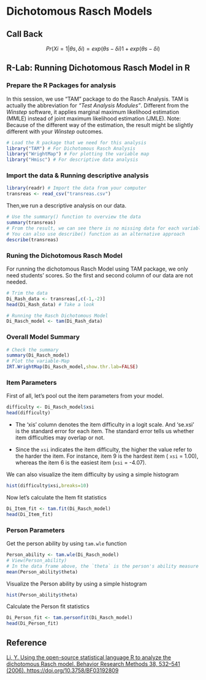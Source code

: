 # Dichotomous Rasch Models {#Dich_Rasch_model}

## Call Back
$$Pr(Xi=1|θs,δi)=exp(θs−δi)1+exp(θs−δi)$$

## R-Lab: Running Dichotomous Rasch Model in R

### Prepare the R Packages for analysis
In this session, we use "TAM" package to do the Rasch Analysis. TAM is actually the abbreviation for *"Test Analysis Modules"*. Different from the *Winstep* software, it applies marginal maximum likelihood estimation (MMLE) instead of joint maximum likelihood estimation (JMLE).
Note: Because of the different way of the estimation, the result might be slightly different with your *Winstep* outcomes.

```r
# Load the R package that we need for this analysis
library("TAM") # For Dichotomous Rasch Analysis
library("WrightMap") # For plotting the variable map
library("Hmisc") # For descriptive data analysis
```

### Import the data & Running descriptive analysis
```r
library(readr) # Import the data from your computer
transreas <- read_csv("transreas.csv")
```
Then,we run a descriptive analysis on our data.
```r
# Use the summary() function to overview the data
summary(transreas)
# From the result, we can see there is no missing data for each variable. And we can also get a general idea on the range of the grades (from 2 to 6), Min, Max, Median for each task. 
# You can also use describe() function as an alternative approach
describe(transreas)
```

### Runing the Dichotomous Rasch Model
For running the dichotomous Rasch Model using TAM package, we only need students' scores. So the first and second column of our data are not needed. 
```r
# Trim the data
Di_Rash_data <- transreas[,c(-1,-2)]
head(Di_Rash_data) # Take a look
```

```r
# Running the Rasch Dichotomous Model
Di_Rasch_model <- tam(Di_Rash_data)
```

### Overall Model Summary

```r
# Check the summary
summary(Di_Rasch_model)
# Plot the variable-Map
IRT.WrightMap(Di_Rasch_model,show.thr.lab=FALSE)
```

### Item Parameters
First of all, let's pool out the item parameters from your model.
```r
difficulty <- Di_Rasch_model$xsi
head(difficulty) 
```

- The 'xis' column denotes the item difficulty in a logit scale. And 'se.xsi' is the standard error for each item. The standard error tells us whether item difficulties may overlap or not.

- Since the `xsi` indicates the item difficulty, the higher the value refer to the harder the item. For instance, item 9 is the hardest item ( `xsi` = 1.00), whereas the item 6 is the easiest item (`xsi` = -4.07).

We can also visualize the item difficulty by using a simple histogram
```r
hist(difficulty$xsi,breaks=10) 
```

Now let's calculate the Item fit statistics
```r
Di_Item_fit <- tam.fit(Di_Rasch_model) 
head(Di_Item_fit)
```

### Person Parameters
Get the person ability by using `tam.wle` function

```r
Person_ability <- tam.wle(Di_Rasch_model)
# View(Person_ability)
# In the data frame above, the `theta` is the person's ability measure in a logit scale.
mean(Person_ability$theta)
``` 

Visualize the Person ability by using a simple histogram
```r
hist(Person_ability$theta)
```


Calculate the Person fit statistics
```r
Di_Person_fit <- tam.personfit(Di_Rasch_model) 
head(Di_Person_fit)
```

## Reference

[Li, Y. Using the open-source statistical language R to analyze the dichotomous Rasch model. Behavior Research Methods 38, 532–541 (2006). https://doi.org/10.3758/BF03192809](https://link.springer.com/content/pdf/10.3758/BF03192809.pdf)


